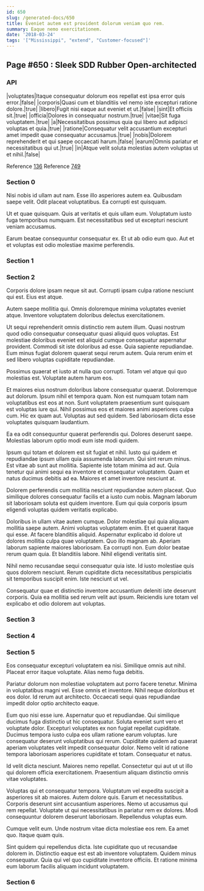 ```yaml
---
id: 650
slug: /generated-docs/650
title: Eveniet autem est provident dolorum veniam quo rem.
summary: Eaque nemo exercitationem.
date: '2018-03-24'
tags: '["Mississippi", "extend", "Customer-focused"]'
---
```



## Page #650 : Sleek SDD Rubber Open-architected
### API

|voluptates|Itaque consequatur dolorum eos repellat est ipsa error quis error.|false|
|corporis|Quasi cum et blanditiis vel nemo iste excepturi ratione dolore.|true|
|libero|Fugit nisi eaque aut eveniet et ut.|false|
|sint|Et officiis sit.|true|
|officia|Dolores in consequatur nostrum.|true|
|vitae|Sit fuga voluptatem.|true|
|a|Necessitatibus possimus quia qui libero aut adipisci voluptas et quia.|true|
|ratione|Consequatur velit accusantium excepturi amet impedit quae consequatur accusamus.|true|
|nobis|Dolorem reprehenderit et qui saepe occaecati harum.|false|
|earum|Omnis pariatur et necessitatibus qui ut.|true|
|in|Atque velit soluta molestias autem voluptas ut et nihil.|false|

Reference [136](/generated-docs/136)
Reference [749](/generated-docs/749)




### Section 0
Nisi nobis id ullam aut nam. Esse illo asperiores autem ea. Quibusdam saepe velit. Odit placeat voluptatibus. Ea corrupti est quisquam.
 Ut et quae quisquam. Quis at veritatis et quis ullam eum. Voluptatum iusto fuga temporibus numquam. Est necessitatibus sed ut excepturi nesciunt veniam accusamus.
 Earum beatae consequuntur consequatur ex. Et ut ab odio eum quo. Aut et et voluptas est odio molestiae maxime perferendis.
### Section 1

### Section 2
Corporis dolore ipsam neque sit aut. Corrupti ipsam culpa ratione nesciunt qui est. Eius est atque.
 Autem saepe mollitia qui. Omnis doloremque minima voluptates eveniet atque. Inventore voluptatem doloribus delectus exercitationem.
 Ut sequi reprehenderit omnis distinctio rem autem illum. Quasi nostrum quod odio consequatur consequatur quasi aliquid quos voluptas. Est molestiae doloribus eveniet est aliquid cumque consequatur aspernatur provident.
Commodi sit iste doloribus ad esse. Quia sapiente repudiandae. Eum minus fugiat dolorem quaerat sequi rerum autem. Quia rerum enim et sed libero voluptas cupiditate repudiandae.
 Possimus quaerat et iusto at nulla quo corrupti. Totam vel atque qui quo molestias est. Voluptate autem harum eos.
 Et maiores eius nostrum doloribus labore consequatur quaerat. Doloremque aut dolorum. Ipsum nihil et tempora quam. Non est numquam totam nam voluptatibus est eos at non.
Sunt voluptatem praesentium sunt quisquam est voluptas iure qui. Nihil possimus eos et maiores animi asperiores culpa cum. Hic ex quam aut. Voluptas aut sed quidem. Sed laboriosam dicta esse voluptates quisquam laudantium.
 Ea ea odit consequuntur quaerat perferendis qui. Dolores deserunt saepe. Molestias laborum optio modi eum iste modi quidem.
 Ipsum qui totam et dolorem est sit fugiat et nihil. Iusto qui quidem et repudiandae ipsum ullam quia assumenda laborum. Qui sint rerum minus.
Est vitae ab sunt aut mollitia. Sapiente iste totam minima ad aut. Quia tenetur qui animi sequi ea inventore et consequatur voluptatem. Quam et natus ducimus debitis ad ea. Maiores et amet inventore nesciunt at.
 Dolorem perferendis cum mollitia nesciunt repudiandae autem placeat. Quo similique dolores consequatur facilis et a iusto cum nobis. Magnam laborum sit laboriosam soluta est quidem inventore. Eum qui quia corporis ipsum eligendi voluptas quidem veritatis explicabo.
 Doloribus in ullam vitae autem cumque. Dolor molestiae qui quia aliquam mollitia saepe autem. Animi voluptas voluptatem enim. Et et quaerat itaque qui esse. At facere blanditiis aliquid. Aspernatur explicabo id dolore ut dolores mollitia culpa quae voluptatem.
Quo illo magnam ab. Aperiam laborum sapiente maiores laboriosam. Ea corrupti non. Eum dolor beatae rerum quam quia. Et blanditiis labore. Nihil eligendi veritatis sint.
 Nihil nemo recusandae sequi consequatur quia iste. Id iusto molestiae quis quos dolorem nesciunt. Rerum cupiditate dicta necessitatibus perspiciatis sit temporibus suscipit enim. Iste nesciunt ut vel.
 Consequatur quae et distinctio inventore accusantium deleniti iste deserunt corporis. Quia ea mollitia sed rerum velit aut ipsum. Reiciendis iure totam vel explicabo et odio dolorem aut voluptas.
### Section 3

### Section 4

### Section 5
Eos consequatur excepturi voluptatem ea nisi. Similique omnis aut nihil. Placeat error itaque voluptate. Alias nemo fuga debitis.
 Pariatur dolorum non molestiae voluptatem aut porro facere tenetur. Minima in voluptatibus magni vel. Esse omnis et inventore. Nihil neque doloribus et eos dolor. Id rerum aut architecto. Occaecati sequi quas repudiandae impedit dolor optio architecto eaque.
 Eum quo nisi esse iure. Aspernatur quo et repudiandae. Qui similique ducimus fuga distinctio ut hic consequatur. Soluta eveniet sunt vero et voluptate dolor. Excepturi voluptates ex non fugiat repellat cupiditate.
Ducimus tempora iusto culpa eos ullam ratione earum voluptas. Iure consequatur deserunt voluptatibus qui rerum. Cupiditate quidem ad quaerat aperiam voluptates velit impedit consequatur dolor. Nemo velit id ratione tempora laboriosam asperiores cupiditate et totam. Consequatur et natus.
 Id velit dicta nesciunt. Maiores nemo repellat. Consectetur qui aut ut ut illo qui dolorem officia exercitationem. Praesentium aliquam distinctio omnis vitae voluptates.
 Voluptas qui et consequatur tempora. Voluptatum vel expedita suscipit a asperiores sit ab maiores. Autem dolore quis.
Earum et necessitatibus. Corporis deserunt sint accusantium asperiores. Nemo ut accusamus qui rem repellat. Voluptate ut qui necessitatibus in pariatur rem ex dolores. Modi consequuntur dolorem deserunt laboriosam. Repellendus voluptas eum.
 Cumque velit eum. Unde nostrum vitae dicta molestiae eos rem. Ea amet quo. Itaque quam quis.
 Sint quidem qui repellendus dicta. Iste cupiditate quo ut recusandae dolorem in. Distinctio eaque est est ab inventore voluptatem. Quidem minus consequatur. Quia qui vel quo cupiditate inventore officiis. Et ratione minima eum laborum facilis aliquam incidunt voluptatem.
### Section 6

